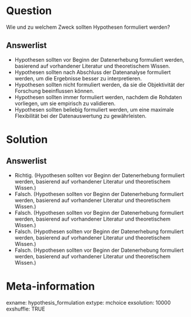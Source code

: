 Question 
======== 

Wie und zu welchem Zweck sollten Hypothesen formuliert werden?

Answerlist
----------

* Hypothesen sollten vor Beginn der Datenerhebung formuliert werden, basierend auf vorhandener Literatur und theoretischem Wissen.
* Hypothesen sollten nach Abschluss der Datenanalyse formuliert werden, um die Ergebnisse besser zu interpretieren.
* Hypothesen sollten nicht formuliert werden, da sie die Objektivität der Forschung beeinflussen können.
* Hypothesen sollten immer formuliert werden, nachdem die Rohdaten vorliegen, um sie empirisch zu validieren.
* Hypothesen sollten beliebig formuliert werden, um eine maximale Flexibilität bei der Datenauswertung zu gewährleisten.

Solution
========

Answerlist
----------

* Richtig. (Hypothesen sollten vor Beginn der Datenerhebung formuliert werden, basierend auf vorhandener Literatur und theoretischem Wissen.)
* Falsch. (Hypothesen sollten vor Beginn der Datenerhebung formuliert werden, basierend auf vorhandener Literatur und theoretischem Wissen.)
* Falsch. (Hypothesen sollten vor Beginn der Datenerhebung formuliert werden, basierend auf vorhandener Literatur und theoretischem Wissen.)
* Falsch. (Hypothesen sollten vor Beginn der Datenerhebung formuliert werden, basierend auf vorhandener Literatur und theoretischem Wissen.)
* Falsch. (Hypothesen sollten vor Beginn der Datenerhebung formuliert werden, basierend auf vorhandener Literatur und theoretischem Wissen.)

Meta-information
================
exname: hypothesis_formulation
extype: mchoice 
exsolution: 10000
exshuffle: TRUE
